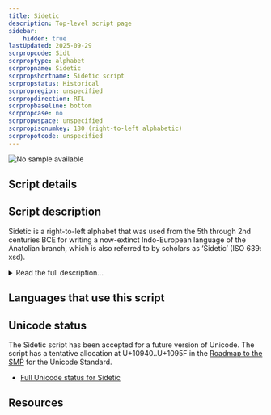 ```yaml
---
title: Sidetic
description: Top-level script page
sidebar:
    hidden: true
lastUpdated: 2025-09-29
scrpropcode: Sidt
scrproptype: alphabet
scrpropname: Sidetic
scrpropshortname: Sidetic script
scrpropstatus: Historical
scrpropregion: unspecified
scrpropdirection: RTL
scrpropbaseline: bottom
scrpropcase: no
scrpropwspace: unspecified
scrpropisonumkey: 180 (right-to-left alphabetic)
scrpropotcode: unspecified
---
```



![No sample available](../images/nosample.png)



## Script details

<ScriptDetails />

## Script description

Sidetic is a right-to-left alphabet that was used from the 5th through 2nd centuries BCE for writing a now-extinct Indo-European language of the Anatolian branch, which is also referred to by scholars as ‘Sidetic’ (ISO 639: xsd).

<details>
<summary>Read the full description...</summary>The script is attested on 10 stone inscriptions and a number of coins. However, it has not been fully deciphered. Scholars have identified at least 29 distinctive letters. There is some consensus on the values of 26 letters. The values of the other 3 letters are unclear. Of these 26 letters, there are 5 vowel letters, 2 semi-vowels, and 19 consonants.
</details>

## Languages that use this script

<WsList script='Sidt' wsMax='5' />

## Unicode status

The Sidetic script has been accepted for a future version of Unicode. The script has a tentative allocation at U+10940..U+1095F in the [Roadmap to the SMP](http://www.unicode.org/roadmaps/smp/) for the Unicode Standard.

- [Full Unicode status for Sidetic](/scrlang/unicode/sidt-unicode)



## Resources

<ScriptResources detailSummary='seemore' />

